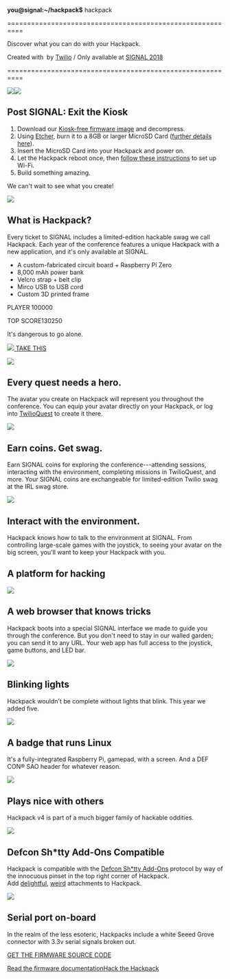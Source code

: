 **you@signal:~/hackpack$** hackpack

==========================================================

Discover what you can do with your Hackpack.

Created with  by [Twilio](https://twilio.com/) / Only available at [SIGNAL 2018](https://signal.twilio.com/)

==========================================================

![](https://hackpack.cc/img/hackpack-lights.gif)![](https://hackpack.cc/img/hackpack.png)

Post SIGNAL: Exit the Kiosk
---------------------------

1.  Download our [Kiosk-free firmware image](https://twilio-deved-content-prod.s3.amazonaws.com/HackPack_v4/hackpack_firmware_101918_nokiosk_shrink.iso.zip) and decompress.
2.  Using [Etcher](https://etcher.io/), burn it to a 8GB or larger MicroSD Card ([further details here](https://www.raspberrypi.org/magpi/pi-sd-etcher/)).
3.  Insert the MicroSD Card into your Hackpack and power on.
4.  Let the Hackpack reboot once, then [follow these instructions](https://hackpack.cc/hack-the-hackpack) to set up Wi-Fi.
5.  Build something amazing.

We can't wait to see what you create!

![](https://hackpack.cc/img/hackpack-knoll.png)

What is Hackpack?
-----------------

Every ticket to SIGNAL includes a limited-edition hackable swag we call Hackpack. Each year of the conference features a unique Hackpack with a new application, and it's only available at SIGNAL.

-   A custom-fabricated circuit board + Raspberry Pi Zero
-   8,000 mAh power bank
-   Velcro strap + belt clip
-   Mirco USB to USB cord
-   Custom 3D printed frame

PLAYER 100000

TOP SCORE130250

It's dangerous to go alone.

[![](https://hackpack.cc/img/base-avatar.png) TAKE THIS](https://twilio.com/quest)

![](https://hackpack.cc/img/hero.png)

Every quest needs a hero.
-------------------------

The avatar you create on Hackpack will represent you throughout the conference. You can equip your avatar directly on your Hackpack, or log into [TwilioQuest](http://twilio.com/quest) to create it there.

![](https://hackpack.cc/img/coin.png)

Earn coins. Get swag.
---------------------

Earn SIGNAL coins for exploring the conference---attending sessions, interacting with the environment, completing missions in TwilioQuest, and more. Your SIGNAL coins are exchangeable for limited-edition Twilio swag at the IRL swag store.

![](https://hackpack.cc/img/led-display.png)

Interact with the environment.
------------------------------

Hackpack knows how to talk to the environment at SIGNAL. From controlling large-scale games with the joystick, to seeing your avatar on the big screen, you'll want to keep your Hackpack with you.

A platform for hacking
----------------------

![](https://hackpack.cc/img/browser.png)

A web browser that knows tricks
-------------------------------

Hackpack boots into a special SIGNAL interface we made to guide you through the conference. But you don't need to stay in our walled garden; you can send it to any URL. Your web app has full access to the joystick, game buttons, and LED bar.

![](https://hackpack.cc/img/lights.png)

Blinking lights
---------------

Hackpack wouldn't be complete without lights that blink. This year we added five.

![](https://hackpack.cc/img/os-screen.png)

A badge that runs Linux
-----------------------

It's a fully-integrated Raspberry Pi, gamepad, with a screen. And a DEF CON® SAO header for whatever reason.

![](https://hackpack.cc/img/cable.png)

Plays nice with others
----------------------

Hackpack v4 is part of a much bigger family of hackable oddities.

![](https://hackpack.cc/img/shitty-logo.png)

Defcon Sh*tty Add-Ons Compatible
--------------------------------

Hackpack is compatible with the [Defcon Sh*tty Add-Ons](https://hackaday.io/project/52950-shitty-add-ons) protocol by way of the innocuous pinset in the top right corner of Hackpack. Add [delightful](https://www.tindie.com/products/LithoChasm/corgi-butt-sao-badgelife-addon/), [weird](https://www.tindie.com/products/twinkletwinkie/twinkletwinkies-badgelife-sao-add-on-6/) attachments to Hackpack.

![](https://hackpack.cc/img/serial-port.png)

Serial port on-board
--------------------

In the realm of the less esoteric, Hackpacks include a white Seeed Grove connector with 3.3v serial signals broken out.

[GET THE FIRMWARE SOURCE CODE](https://github.com/twilio/hackpack-v4-firmware/)

[Read the firmware documentation](https://hackpack.cc/firmware-documentation)[Hack the Hackpack](https://hackpack.cc/hack-the-hackpack)
